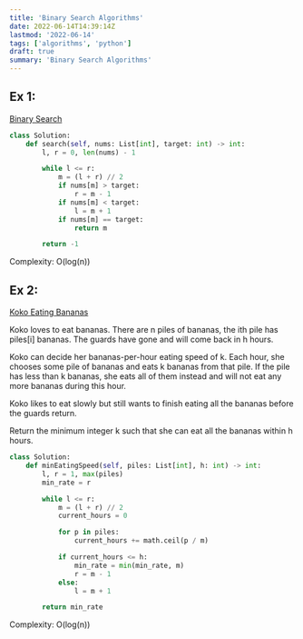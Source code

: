 ```yaml
---
title: 'Binary Search Algorithms'
date: 2022-06-14T14:39:14Z
lastmod: '2022-06-14'
tags: ['algorithms', 'python']
draft: true
summary: 'Binary Search Algorithms'
---
```


## Ex 1:

[Binary Search](https://leetcode.com/problems/binary-search/)

```python
class Solution:
    def search(self, nums: List[int], target: int) -> int:
        l, r = 0, len(nums) - 1

        while l <= r:
            m = (l + r) // 2
            if nums[m] > target:
                r = m - 1
            if nums[m] < target:
                l = m + 1
            if nums[m] == target:
                return m

        return -1
```

Complexity: O(log(n))

## Ex 2:

[Koko Eating Bananas](https://leetcode.com/problems/koko-eating-bananas/)

Koko loves to eat bananas. There are n piles of bananas, the ith pile has piles[i] bananas. The guards have gone and will come back in h hours.

Koko can decide her bananas-per-hour eating speed of k. Each hour, she chooses some pile of bananas and eats k bananas from that pile. If the pile has less than k bananas, she eats all of them instead and will not eat any more bananas during this hour.

Koko likes to eat slowly but still wants to finish eating all the bananas before the guards return.

Return the minimum integer k such that she can eat all the bananas within h hours.

```python
class Solution:
    def minEatingSpeed(self, piles: List[int], h: int) -> int:
        l, r = 1, max(piles)
        min_rate = r

        while l <= r:
            m = (l + r) // 2
            current_hours = 0

            for p in piles:
                current_hours += math.ceil(p / m)

            if current_hours <= h:
                min_rate = min(min_rate, m)
                r = m - 1
            else:
                l = m + 1

        return min_rate
```

Complexity: O(log(n))
